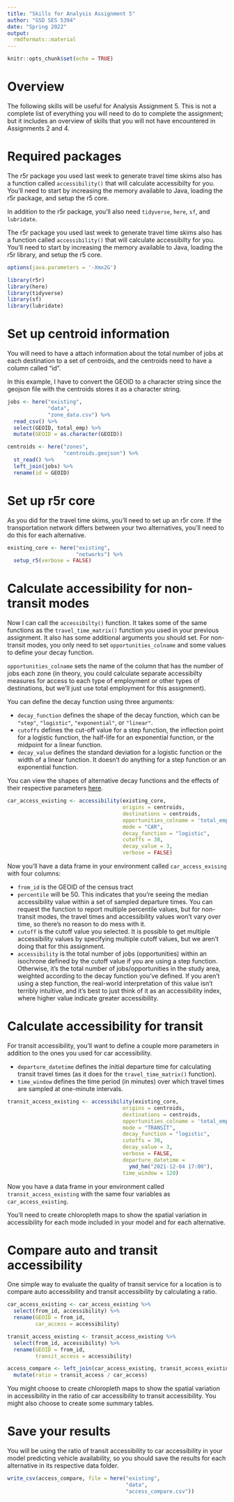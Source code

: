 ```yaml
---
title: "Skills for Analysis Assignment 5"
author: "GSD SES 5394"
date: "Spring 2022"
output: 
  rmdformats::material
---
```


```r
knitr::opts_chunk$set(echo = TRUE)
```

# Overview

The following skills will be useful for Analysis Assignment 5. This is not a complete list of everything you will need to do to complete the assignment; but it includes an overview of skills that you will not have encountered in Assignments 2 and 4. 

# Required packages

The r5r package you used last week to generate travel time skims also has a function called `accessibility()` that will calculate accessibilty for you. You'll need to start by increasing the memory available to Java, loading the r5r package, and setup the r5 core.

In addition to the r5r package, you'll also need `tidyverse`, `here`, `sf`, and `lubridate`. 

The r5r package you used last week to generate travel time skims also has a function called `accessibility()` that will calculate accessibilty for you. You'll need to start by increasing the memory available to Java, loading the r5r library, and setup the r5 core.

```r
options(java.parameters = '-Xmx2G')

library(r5r)
library(here)
library(tidyverse)
library(sf)
library(lubridate)
```

# Set up centroid information

You will need to have a attach information about the total number of jobs at each destination to a set of centroids, and the centroids need to have a column called "id".

In this example, I have to convert the GEOID to a character string since the geojson file with the centroids stores it as a character string.

```r
jobs <- here("existing",
             "data",
             "zone_data.csv") %>%
  read_csv() %>%
  select(GEOID, total_emp) %>%
  mutate(GEOID = as.character(GEOID))

centroids <- here("zones",
                  "centroids.geojson") %>%
  st_read() %>%
  left_join(jobs) %>%
  rename(id = GEOID)
```

# Set up r5r core

As you did for the travel time skims, you'll need to set up an r5r core. If the transportation network differs between your two alternatives, you'll need to do this for each alternative.

```r
existing_core <- here("existing",
                      "networks") %>%
  setup_r5(verbose = FALSE)
```

# Calculate accessibility for non-transit modes

Now I can call the `accessibilty()` function. It takes some of the same functions as the `travel_time_matrix()` function you used in your previous assignment. It also has some additional arguments you should set. For non-transit modes, you only need to set `opportunities_colname` and some values to define your decay function. 

`opportunities_colname` sets the name of the column that has the number of jobs each zone (in theory, you could calculate separate accessibilty measures for access to each type of employment or other types of destinations, but we'll just use total employment for this assignment).

You can define the decay function using three arguments:

* `decay_function` defines the shape of the decay function, which can be `"step"`, `"logistic"`, `"exponential"`, or `"linear"`.
* `cutoffs` defines the cut-off value for a step function, the inflection point for a logistic function, the half-life for an exponential function, or the midpoint for a linear function.
* `decay_value` defines the standard deviation for a logistic function or the width of a linear function. It doesn't do anything for a step function or an exponential function.

You can view the shapes of alternative decay functions and the effects of their respective parameters [here](https://urban-stack.shinyapps.io/access-decay/){target="_blank"}.

```r
car_access_existing <- accessibility(existing_core,
                                     origins = centroids,
                                     destinations = centroids,
                                     opportunities_colname = 'total_emp',
                                     mode = "CAR",
                                     decay_function = "logistic",
                                     cutoffs = 30,
                                     decay_value = 3, 
                                     verbose = FALSE)
```

Now you'll have a data frame in your environment called `car_access_exising` with four columns:

* `from_id` is the GEOID of the census tract
* `percentile` will be 50. This indicates that you're seeing the median accessibility value within a set of sampled departure times. You can request the function to report multiple percentile values, but for non-transit modes, the travel times and accessibility values won't vary over time, so there's no reason to do mess with it.
* `cutoff` is the cutoff value you selected. It is possible to get multiple accessibility values by specifying multiple cutoff values, but we aren't doing that for this assignment.
* `accessibility` is the total number of jobs (opportunities) within an isochrone defined by the cutoff value if you are using a step function. Otherwise, it's the total number of jobs/opportunities in the study area, weighted according to the decay function you've defined. If you aren't using a step function, the real-world interpretation of this value isn't terribly intuitive, and it's best to just think of it as an accessibility index, where higher value indicate greater accessibility.

# Calculate accessibility for transit

For transit accessibility, you'll want to define a couple more parameters in addition to the ones you used for car accessibility. 

* `departure_datetime` defines the initial departure time for calculating transit travel times (as it does for the `travel_time_matrix()` function).
* `time_window` defines the time period (in minutes) over which travel times are sampled at one-minute intervals.

```r
transit_access_existing <- accessibility(existing_core,
                                     origins = centroids,
                                     destinations = centroids,
                                     opportunities_colname = 'total_emp',
                                     mode = "TRANSIT",
                                     decay_function = "logistic",
                                     cutoffs = 30,
                                     decay_value = 3, 
                                     verbose = FALSE,
                                     departure_datetime = 
                                       ymd_hm("2021-12-04 17:00"),
                                     time_window = 120)
```

Now you have a data frame in your environment called `transit_access_existing` with the same four variables as `car_access_existing`.

You'll need to create chloropleth maps to show the spatial variation in accessibility for each mode included in your model and for each alternative. 

# Compare auto and transit accessibility

One simple way to evaluate the quality of transit service for a location is to compare auto accessibility and transit accessibility by calculating a ratio.

```r
car_access_existing <- car_access_existing %>%
  select(from_id, accessibility) %>%
  rename(GEOID = from_id,
         car_access = accessibility)

transit_access_existing <- transit_access_existing %>%
  select(from_id, accessibility) %>%
  rename(GEOID = from_id,
         transit_access = accessibility)

access_compare <- left_join(car_access_existing, transit_access_existing) %>%
  mutate(ratio = transit_access / car_access)
```

You might choose to create chloropleth maps to show the spatial variation in accessibility in the ratio of car accessibility to transit accessibility. You might also choose to create some summary tables.

# Save your results

You will be using the ratio of transit accessibility to car accessibility in your model predicting vehicle availability, so you should save the results for each alternative in its respective data folder.

```r
write_csv(access_compare, file = here("existing", 
                                      "data",
                                      "access_compare.csv"))
```



